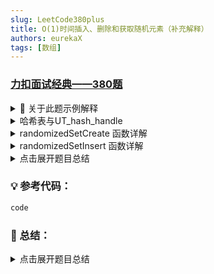 ```yaml
---
slug: LeetCode380plus
title: O(1)时间插入、删除和获取随机元素（补充解释）
authors: eurekaX
tags: [数组]
---
```



### <B2>[力扣面试经典——380题](https://leetcode.cn/problems/insert-delete-getrandom-o1/?envType=study-plan-v2&envId=top-interview-150 "力扣")</B2>

<!-- truncate -->

<details>
<summary>📘 关于此题示例解释</summary>

### 📥 输入格式说明

输入分为两行：

- **第一行**：`["RandomizedSet", "insert", "remove", "insert", "getRandom", "remove", "insert", "getRandom"]`
  - 这是要执行的操作序列
- **第二行**：`[[], [1], [2], [2], [], [1], [2], []]`
  - 这是每个操作对应的参数

## 🔄 逐步执行过程

让我按照时间顺序来解释每一步发生了什么：

### 1️⃣ 创建对象
- **操作**: `"RandomizedSet"` 
- **参数**: `[]`
- ✨ 创建一个新的 `RandomizedSet` 对象，初始为空
- 💾 **内存状态**：数组为空，哈希表为空

### 2️⃣ 插入元素 1
- **操作**: `"insert"`
- **参数**: `[1]`
- **执行**: `randomizedSet.insert(1)`
- 🔍 检查哈希表，发现 1 不存在
- ➕ 将 1 添加到数组位置 0
- 📝 在哈希表中记录：1 → 索引 0
- ✅ 返回 `true`（插入成功）
- 📊 **当前状态**：数组 `[1]`，哈希表 `{1: 0}`

### 3️⃣ 删除元素 2
- **操作**: `"remove"`
- **参数**: `[2]`
- **执行**: `randomizedSet.remove(2)`
- 🔍 检查哈希表，发现 2 不存在
- ❌ 无法删除不存在的元素
- ❌ 返回 `false`（删除失败）
- 🔁 **状态不变**：数组 `[1]`，哈希表 `{1: 0}`

### 4️⃣ 插入元素 2
- **操作**: `"insert"`
- **参数**: `[2]`
- **执行**: `randomizedSet.insert(2)`
- 🔍 检查哈希表，发现 2 不存在
- ➕ 将 2 添加到数组位置 1
- 📝 在哈希表中记录：2 → 索引 1
- ✅ 返回 `true`（插入成功）
- 📊 **当前状态**：数组 `[1, 2]`，哈希表 `{1: 0, 2: 1}`

### 5️⃣ 随机获取元素
- **操作**: `"getRandom"`
- **参数**: `[]`
- **执行**: `randomizedSet.getRandom()`
- 🎲 数组中有两个元素 `[1, 2]`
- 🎯 随机返回其中一个元素（可能是 1 或 2）
- 📋 示例中显示返回了 `2`
- 🔁 **状态不变**：数组 `[1, 2]`，哈希表 `{1: 0, 2: 1}`

### 6️⃣ 删除元素 1
- **操作**: `"remove"`
- **参数**: `[1]`
- **执行**: `randomizedSet.remove(1)`
- 🔍 检查哈希表，发现 1 存在，索引为 0
- 🔚 获取数组最后一个元素：2
- ↔️ 将元素 2 移动到索引 0（覆盖元素 1）
- 🔄 更新哈希表中 2 的索引为 0
- 🗑️ 从哈希表中删除元素 1 的记录
- ✅ 返回 `true`（删除成功）
- 📊 **当前状态**：数组 `[2]`，哈希表 `{2: 0}`

### 7️⃣ 插入元素 2
- **操作**: `"insert"`
- **参数**: `[2]`
- **执行**: `randomizedSet.insert(2)`
- 🔍 检查哈希表，发现 2 已经存在
- ⛔ 不允许重复插入
- ❌ 返回 `false`（插入失败）
- 🔁 **状态不变**：数组 `[2]`，哈希表 `{2: 0}`

### 8️⃣ 随机获取元素
- **操作**: `"getRandom"`
- **参数**: `[]`
- **执行**: `randomizedSet.getRandom()`
- 🎯 数组中只有一个元素 `[2]`
- 🎲 只能返回元素 2
- ✅ 返回 `2`
- 🔁 **状态不变**：数组 `[2]`，哈希表 `{2: 0}`

## 📤 最终输出结果

```c 
[null, true, false, true, 2, true, false, 2]
```


**对应每个操作的返回值**：

1. `null` - 创建对象不返回值
2. `true` - 成功插入 1
3. `false` - 删除不存在的 2 失败
4. `true` - 成功插入 2
5. `2` - 随机返回 2（可能是 1 或 2）
6. `true` - 成功删除 1
7. `false` - 插入已存在的 2 失败
8. `2` - 随机返回 2（唯一元素）

## 💡 关键理解点

- 🧮 **集合特性**：不允许重复元素
- 🎲 **随机性**：`getRandom` 操作是随机的，但在示例中为了演示方便，给出了具体结果
- ⚡ **高效操作**：所有操作都是 O(1) 时间复杂度
- 🔧 **内部机制**：通过数组+哈希表的组合实现高效操作

## ⚠️ 代码语法说明

该题目示例解释中的这句代码：
```c
RandomizedSet randomizedSet = new RandomizedSet();
```

这其实是一句**伪代码**，真正的C代码应该是：
```c 
RandomizedSet* randomizedSet = randomizedSetCreate();
```
因为在我们之前的代码中：

- `randomizedSetCreate()` 函数负责分配内存和初始化对象
- 它返回一个指向 `RandomizedSet` 的指针

这句也是伪代码：
```c 
randomizedSet.insert(1);
```
真正的C代码应该是：
```c 
randomizedSetInsert(randomizedSet, 1);
```
</details>

<details>
<summary>哈希表与UT_hash_handle</summary>

## 🤔 为什么需要哈希表？

因为数组可以快速通过索引访问元素，但**无法快速查找某个值是否存在于数组中**。比如我们要删除值为 `5` 的元素，我们需要先找到它在数组中的位置，这就需要遍历整个数组，时间复杂度是 O(n)。

⚡ **哈希表的作用就是解决这个问题：快速查找元素在数组中的位置**。

### 🔧 关于 UT_hash_handle

当你定义了包含 `UT_hash_handle` 的结构体后，就可以使用这些宏：

```c
// 🔍 查找元素
HASH_FIND_INT(obj->indices, &val, tmp);

// ➕ 添加元素
HASH_ADD_INT(obj->indices, value, tmp);

// 🗑️ 删除元素
HASH_DEL(obj->indices, tmp);

// 🔁 遍历哈希表
HASH_ITER(hh, obj->indices, curr, tmp)
```

这些宏内部会通过 `hh` 字段来操作哈希表的内部结构。

### ❓ 为什么必须包含这个字段？
```c 
typedef struct {
    int value;
    int index;
    UT_hash_handle hh;  // ⚠️ 必须包含这个字段
} HashItem;
```
✅ **uthash 宏的要求**：所有使用 uthash 的结构体都必须包含一个 `UT_hash_handle` 类型的字段

🔗 **内部管理需要**：没有这个字段，uthash 就无法维护哈希表的内部链接关系

🏷️ **命名可以自定义**：字段名不一定要是 `hh`，可以是任何名字，比如 `hash_handle`

## 📝 总结

`UT_hash_handle hh` 是：

🔹 一个由 uthash 库定义的结构体字段

🔗 用于维护哈希表内部的链接关系

🔑 是使用 uthash 宏操作哈希表的必要条件

🔄 类似于链表节点中的 `next` 指针，但功能更复杂
</details>

<details>
<summary>randomizedSetCreate 函数详解</summary>

这个函数是 `RandomizedSet` 数据结构的**构造函数**，用于创建和初始化一个新的 `RandomizedSet` 对象。

## 函数逐行解析randomizedSetCreate
```c
RandomizedSet* randomizedSetCreate() {
    srand(time(NULL)); // 初始化随机数种子
    RandomizedSet* obj = (RandomizedSet*)malloc(sizeof(RandomizedSet));
    obj->nums = (int*)malloc(sizeof(int) * 200000); // 预分配足够空间
    obj->numsSize = 0;                              // 初始元素个数为0
    obj->indices = NULL;                            // 哈希表初始为空
    return obj;
}
```
**1. `srand(time(NULL));` - 初始化随机数种子**
- `srand()` 是C标准库函数，用于设置随机数生成器的种子
- `time(NULL)` 返回当前时间戳作为种子
- 这样可以确保每次程序运行时生成的随机数序列都不同
- 为后续的 `randomizedSetGetRandom()` 函数做准备

**2. `RandomizedSet* obj = (RandomizedSet*)malloc(sizeof(RandomizedSet));` - 分配主对象内存**
- `malloc()` 分配内存
- `sizeof(RandomizedSet)` 计算 `RandomizedSet` 结构体所需字节数
- 强制类型转换为 `RandomizedSet*` 指针类型
- 这里创建了主对象，但其中的成员还未初始化

**3. `obj->nums = (int*)malloc(sizeof(int) * 200000);` - 分配数组内存**
- 为存储实际元素的数组 `nums` 分配内存
- 预分配 200000 个 `int` 的空间（题目限制最大调用次数）
- 这样避免了动态扩容的开销，提高性能

**4. `obj->numsSize = 0;` - 初始化元素计数**
- 设置数组当前元素个数为 0
- 表示刚开始时集合为空

**5. `obj->indices = NULL;` - 初始化哈希表**
- 将哈希表指针设置为 NULL
- 在 uthash 库中，NULL 表示空的哈希表
- 这是 uthash 库要求的初始化方式

**6. `return obj;` - 返回创建的对象**
- 返回指向新创建对象的指针
- 调用者可以通过这个指针使用对象的各种方法

## 内存布局示意图

创建完成后，内存结构如下：

```
RandomizedSet 对象:
+------------+
| nums       | ---> [int 数组，大小为200000，初始为空]
+------------+
| numsSize   | = 0
+------------+
| indices    | = NULL (空哈希表)
+------------+
```

## 重要设计考虑
1. **预分配数组空间**：避免动态扩容，提高性能
2. **随机数种子初始化**：确保随机性
3. **正确的初始化**：所有成员都被正确初始化
4. **内存管理**：为后续的插入、删除操作做好准备

## 使用示例

```c
// 调用这个函数创建对象
RandomizedSet* mySet = randomizedSetCreate();

// 现在可以使用 mySet 进行各种操作
// randomizedSetInsert(mySet, 1);
// randomizedSetRemove(mySet, 1);
// randomizedSetGetRandom(mySet);
```
</details>

<details>
<summary>randomizedSetInsert 函数详解</summary>

## 函数逐步解析 randomizedSetInsert

这个函数用于向 `RandomizedSet` 集合中插入一个新元素，确保集合中没有重复元素。

### 函数签名解析

```c
bool randomizedSetInsert(RandomizedSet* obj, int val)
```
- **返回类型**: `bool` - 插入成功返回 `true`，失败返回 `false`
- **参数1**: `RandomizedSet* obj` - 指向要操作的 `RandomizedSet` 对象
- **参数2**: `int val` - 要插入的元素值


```c 
bool randomizedSetInsert(RandomizedSet* obj, int val) {
    HashItem* tmp = NULL;
    // 在哈希表中查找元素是否已存在
    HASH_FIND_INT(obj->indices, &val, tmp);
    if (tmp != NULL) {
        return false; // 元素已存在，插入失败
    }
    
    // 将新元素添加到数组末尾
    obj->nums[obj->numsSize] = val;
    
    // 在哈希表中创建新节点，记录元素值和其在数组中的索引
    tmp = (HashItem*)malloc(sizeof(HashItem));
    tmp->value = val;
    tmp->index = obj->numsSize;
    HASH_ADD_INT(obj->indices, value, tmp);
    
    obj->numsSize++; // 数组元素个数增加
    return true;
}
```
**步骤1：检查元素是否已存在**
```c
HashItem* tmp = NULL;
// 在哈希表中查找元素是否已存在
HASH_FIND_INT(obj->indices, &val, tmp);
if (tmp != NULL) {
    return false; // 元素已存在，插入失败
}
```
- 初始化一个临时指针 `tmp` 为 `NULL`
- 使用 `HASH_FIND_INT` 宏在哈希表中查找值为 `val` 的元素
- 如果找到了（`tmp != NULL`），说明元素已存在，直接返回 `false`

**步骤2：插入新元素到数组**
```c 
obj->nums[obj->numsSize] = val;
```
- 将新元素 `val` 添加到数组 `nums` 的索引 `numsSize` 处

**步骤3：更新哈希表映射关系**
```c 
tmp = (HashItem*)malloc(sizeof(HashItem));
tmp->value = val;
tmp->index = obj->numsSize;
HASH_ADD_INT(obj->indices, value, tmp);
```
- 为新元素分配哈希表节点内存 `HashItem`
- 设置节点的值 `value` 为插入的元素值
- 设置节点的索引 `index` 为该元素在数组中的位置
- 使用 `HASH_ADD_INT` 宏将新节点添加到哈希表中

**步骤4：更新 numsSize 大小**
```c 
obj->numsSize++;
return true;
```
- 将数组元素计数器 `numsSize` 增加1
- 返回 `true` 表示插入成功

### 数据结构设计特点

1. 基于UTHash库：
- 使用 `HASH_FIND_INT` 和 `HASH_ADD_INT` 实现哈希表操作
- 哈希表存储 `HashItem` 结构体，维护元素值到数组索引的映射

2. 数组+哈希表组合：
- 数组 `nums` 存储实际元素值
- 哈希表 `indices` 维护元素值到索引的映射关系

3. 时间复杂度：
- 插入操作时间复杂度为O(1)

### 关键数据结构
- `HashItem`：包含 `value`（元素值）和 `index`（在数组中的索引）
- `nums` 数组：存储所有插入的元素
- `numsSize`：记录当前数组中元素的数量

</details>

<details>
<summary>点击展开题目总结</summary>
后续内容正在施工中。。。😁
</details>

### 💡 参考代码：

```c
code
```

### 📖 总结：

<details>
<summary>点击展开题目总结</summary>

</details>
